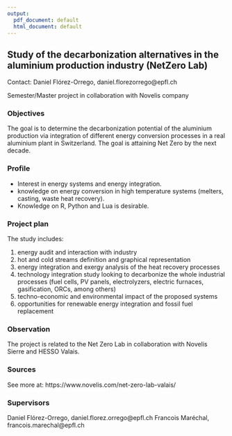 ```yaml
---
output:
  pdf_document: default
  html_document: default
---
```


## Study of the decarbonization alternatives in the aluminium production industry (NetZero Lab)

Contact: Daniel Flórez-Orrego, daniel.florezorrego@epfl.ch

Semester/Master project in collaboration with Novelis company

### Objectives
The goal is to determine the decarbonization potential of the aluminium production via integration of different energy conversion processes in a real aluminium plant in Switzerland. The goal is attaining Net Zero by the next decade.

### Profile
- Interest in energy systems and energy integration.
- knowledge on energy conversion in high temperature systems (melters, casting, waste heat recovery).
- Knowledge on R, Python and Lua is desirable.


### Project plan
The study includes:

1. energy audit and interaction with industry
2. hot and cold streams definition and graphical representation
3. energy integration and exergy analysis of the heat recovery processes
4. technology integration study looking to decarbonize the whole industrial processes (fuel cells, PV panels, electrolyzers, electric furnaces, gasification, ORCs, among others)
5. techno-economic and environmental impact of the proposed systems
6. opportunities for renewable energy integration and fossil fuel replacement

### Observation
The project is related to the Net Zero Lab in collaboration with Novelis Sierre and HESSO Valais.

### Sources
See more at: https://www.novelis.com/net-zero-lab-valais/

### Supervisors
Daniel Flórez-Orrego, daniel.florez.orrego@epfl.ch
Francois Maréchal, francois.marechal@epfl.ch
